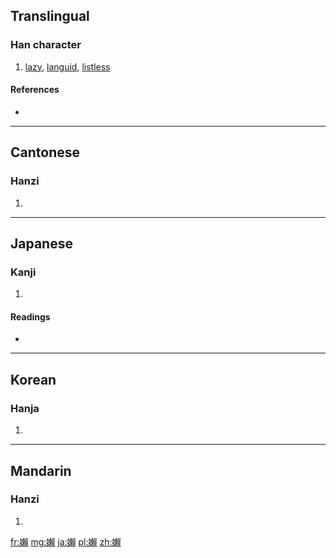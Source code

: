 {{also|懶|懒}}
==Translingual==

===Han character===
{{Han char|rn=38|rad=女|as=16|sn=19|four=4748<sub>6</sub>|canj=女木中金 (VDLC)}}

# [[lazy]], [[languid]], [[listless]]

====References====
* {{Han ref|kx=0273.360|dkj=06872|dj=0542.080|hdz=21089.090|uh=5B3E|ud=23358|bh=F1FB|bd=61947}}

----

==Cantonese==

===Hanzi===
{{yue-hanzi|jyut=|y=laan5}}

# {{defn|Cantonese|sort=女16}}

----

==Japanese==

===Kanji===
{{ja-kanji|grade=|rs=女16}}

# {{defn|Japanese|sort=女16}}

====Readings====
* {{ja-readings|on=[[らん]] (ran)|kun=[[おこたる]] (okotaru), [[ものうい]] (monoui)}}

----

==Korean==

===Hanja===
{{ko-hanja|hangeul=란|rv=ran|mr=ran}}

# {{defn|Korean|sort=女16}}

----

==Mandarin==

===Hanzi===
{{cmn-hanzi|pin=[[lǎn]] ([[lan3]])|wg=lan<sup>3</sup>}}

# {{defn|Mandarin|sort=女16}}

[[fr:嬾]]
[[mg:嬾]]
[[ja:嬾]]
[[pl:嬾]]
[[zh:嬾]]
